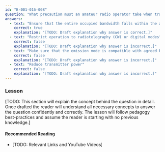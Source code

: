```yaml
---
id: "B-001-016-008"
question: "What precaution must an amateur radio operator take when transmitting near band edges?"
answers:
  - text: "Ensure that the entire occupied bandwidth falls within the amateur radio band"
    correct: true
    explanation: "[TODO: Draft explanation why answer is correct.]"
  - text: "Restrict operation to radiotelegraphy (CW) or digital modes"
    correct: false
    explanation: "[TODO: Draft explanation why answer is incorrect.]"
  - text: "Make sure that the emission mode is compatible with agreed band plans"
    correct: false
    explanation: "[TODO: Draft explanation why answer is incorrect.]"
  - text: "Reduce transmitter power"
    correct: false
    explanation: "[TODO: Draft explanation why answer is incorrect.]"
---
```


### Lesson

[TODO: This section will explain the concept behind the question in detail. Once drafted the reader will understand all necessary concepts to answer the question confidently and correctly. The lesson will follow pedagogy best-practices and assume the reader is starting with no previous knowledge.]

#### Recommended Reading

- [TODO: Relevant Links and YouTube Videos]
